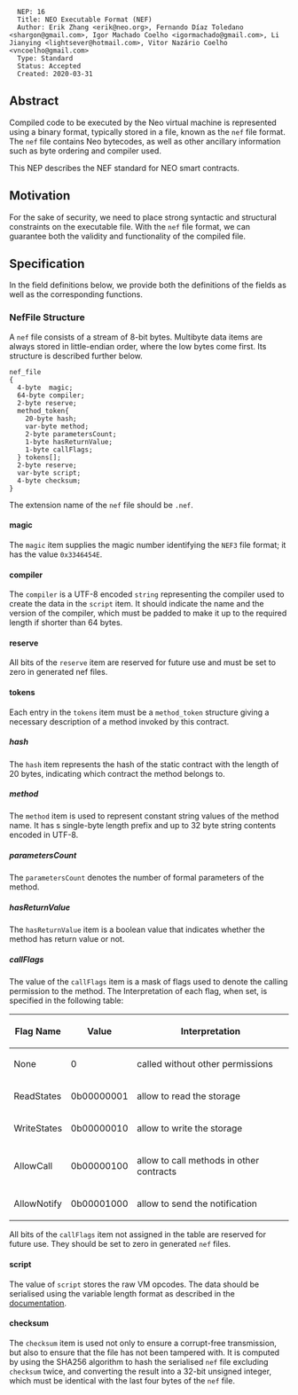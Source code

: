 <pre>
  NEP: 16
  Title: NEO Executable Format (NEF)
  Author: Erik Zhang <erik@neo.org>, Fernando Díaz Toledano <shargon@gmail.com>, Igor Machado Coelho <igormachado@gmail.com>, Li Jianying <lightsever@hotmail.com>, Vitor Nazário Coelho <vncoelho@gmail.com>
  Type: Standard
  Status: Accepted
  Created: 2020-03-31
</pre>

==Abstract==

Compiled code to be executed by the Neo virtual machine is represented using a binary format, typically stored in a file, known as the <code>nef</code> file format. The <code>nef</code> file contains Neo bytecodes, as well as other ancillary information such as byte ordering and compiler used.

This NEP describes the NEF standard for NEO smart contracts.

==Motivation==

For the sake of security, we need to place strong syntactic and structural constraints on the executable file. With the <code>nef</code> file format, we can guarantee both the validity and functionality of the compiled file.

==Specification==

In the field definitions below, we provide both the definitions of the fields as well as the corresponding functions.

===NefFile Structure===

A <code>nef</code> file consists of a stream of 8-bit bytes. Multibyte data items are always stored in little-endian order, where the low bytes come first. Its structure is described further below.

<pre>
nef_file
{
  4-byte  magic;
  64-byte compiler;
  2-byte reserve;
  method_token{
    20-byte hash;
    var-byte method;
    2-byte parametersCount;
    1-byte hasReturnValue;
    1-byte callFlags;
  } tokens[];
  2-byte reserve;
  var-byte script;
  4-byte checksum;
}
</pre>

The extension name of the <code>nef</code> file should be <code>.nef</code>.

====magic====

The <code>magic</code> item supplies the magic number identifying the <code>NEF3</code> file format; it has the value <code>0x3346454E</code>.

====compiler====

The <code>compiler</code> is a UTF-8 encoded <code>string</code> representing the compiler used to create the data in the <code>script</code> item. It should indicate the name and the version of the compiler, which must be padded to make it up to the required length if shorter than 64 bytes.

====reserve====

All bits of the <code>reserve</code> item are reserved for future use and must be set to zero in generated nef files.

====tokens====

Each entry in the <code>tokens</code> item must be a <code>method_token</code> structure giving a necessary description of a method invoked by this contract.

=====hash=====

The <code>hash</code> item represents the hash of the static contract with the length of 20 bytes, indicating which contract the method belongs to.

=====method=====

The <code>method</code> item is used to represent constant string values of the method name. It has s single-byte length prefix and up to 32 byte string contents encoded in UTF-8.
=====parametersCount=====

The <code>parametersCount</code> denotes the number of formal parameters of the method.

=====hasReturnValue=====

The <code>hasReturnValue</code> item is a boolean value that indicates whether the method has return value or not.

=====callFlags=====

The value of the <code>callFlags</code> item is a mask of flags used to denote the calling permission to the method. The Interpretation of each flag, when set, is specified in the following table:

{|
!Flag Name !!Value !!Interpretation
|-
| None || 0 || called without other permissions
|-
| ReadStates || 0b00000001 || allow to read the storage 
|-
| WriteStates || 0b00000010 || allow to write the storage
|-
| AllowCall || 0b00000100 || allow to call methods in other contracts
|-
| AllowNotify || 0b00001000 || allow to send the notification
|}

All bits of the <code>callFlags</code> item not assigned in the table are reserved for future use. They should be set to zero in generated <code>nef</code> files.

====script====

The value of <code>script</code> stores the raw VM opcodes. The data should be serialised using the variable length format as described in the [https://docs.neo.org/developerguide/en/articles/conventions.html#variable-length-types documentation].

====checksum====

The <code>checksum</code> item is used not only to ensure a corrupt-free transmission, but also to ensure that the file has not been tampered with. It is computed by using the SHA256 algorithm to hash the serialised <code>nef</code> file excluding <code>checksum</code> twice, and converting the result into a 32-bit unsigned integer, which must be identical with the last four bytes of the <code>nef</code> file.
